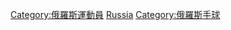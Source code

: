 {{Commonscat|Handball players from Russia}}

[[Category:俄羅斯運動員|Category:俄羅斯運動員]]
[[Category:各國手球運動員|Russia]]
[[Category:俄羅斯手球|Category:俄羅斯手球]]